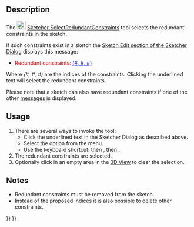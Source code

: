 <languages/>

{{Docnav
|[[Sketcher_SelectElementsAssociatedWithConstraints|Select Associated Geometry]]
|[[Sketcher_SelectConflictingConstraints|Select Conflicting Constraints]]
|[[Sketcher_Workbench|Sketcher]]
|IconL=Sketcher_SelectElementsAssociatedWithConstraints.svg
|IconR=Sketcher_SelectConflictingConstraints.svg
|IconC=Workbench_Sketcher.svg
}}

{{GuiCommand
|Name=Sketcher SelectRedundantConstraints
|MenuLocation=Sketch → Visual Helpers → Select Redundant Constraints
|Workbenches=[[Sketcher_Workbench|Sketcher]]
|Shortcut={{KEY|Z}} {{KEY|P}} {{KEY|R}}
|Version=0.15
}}

==Description== 

The [[Image:Sketcher_SelectRedundantConstraints.svg|24px]] [[Sketcher_SelectRedundantConstraints|Sketcher SelectRedundantConstraints]] tool selects the redundant constraints in the sketch.

If such constraints exist in a sketch the [[Sketcher_Dialog#Sketch_Edit|Sketch Edit section of the Sketcher Dialog]] displays this message:
* <span style="color:red;">Redundant constraints: </span><span style="color:blue;text-decoration:underline;">(#, #, #)</span>
Where ''(#, #, #)'' are the indices of the constraints. Clicking the underlined text will select the redundant constraints.

Please note that a sketch can also have redundant constraints if one of the other [[Sketcher_Dialog#Sketch_Edit|messages]] is displayed.

==Usage==

# There are several ways to invoke the tool:
#* Click the underlined text in the Sketcher Dialog as described above.
#* Select the {{MenuCommand|Sketch → Visual Helpers → [[Image:Sketcher_SelectRedundantConstraints.svg|16px]] Select Redundant Constraints}} option from the menu.
#* Use the keyboard shortcut: {{KEY|Z}} then {{KEY|P}}, then {{KEY|R}}.
# The redundant constraints are selected.
# Optionally click in an empty area in the [[3D_View|3D View]] to clear the selection.

==Notes==

* Redundant constraints must be removed from the sketch.
* Instead of the proposed indices it is also possible to delete other constraints.


{{Docnav
|[[Sketcher_SelectElementsAssociatedWithConstraints|Select Associated Geometry]]
|[[Sketcher_SelectConflictingConstraints|Select Conflicting Constraints]]
|[[Sketcher_Workbench|Sketcher]]
|IconL=Sketcher_SelectElementsAssociatedWithConstraints.svg
|IconR=Sketcher_SelectConflictingConstraints.svg
|IconC=Workbench_Sketcher.svg
}}

{{Sketcher_Tools_navi{{#translation:}}}}
{{Userdocnavi{{#translation:}}}}
